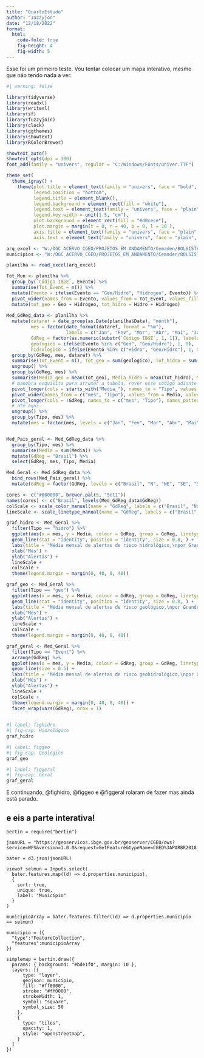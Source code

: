 ```yaml
---
title: "QuartoEstudo"
author: "Jazzyjon"
date: "12/18/2022"
format: 
  html: 
    code-fold: true
    fig-height: 4
    fig-width: 5
---
```


Esse foi um primeiro teste.
Vou tentar colocar um mapa interativo, mesmo que não tendo nada a ver.

```r
#| warning: false

library(tidyverse)
library(readxl)
library(writexl)
library(sf)
library(fuzzyjoin)
library(clock)
library(ggthemes)
library(showtext)
library(RColorBrewer)

showtext_auto()
showtext_opts(dpi = 300)
font_add(family = "univers", regular = "C:/Windows/Fonts/univer.TTF")

theme_set(
  theme_igray() + 
    theme(plot.title = element_text(family = "univers", face = "bold", size = 11, hjust = 0.5, vjust = 0.5, lineheight = 1.1, margin = margin(12, 0, 12, 0)),
          legend.position = "bottom",
          legend.title = element_blank(),
          legend.background = element_rect(fill = "white"),
          legend.text = element_text(family = "univers", face = "plain", size = 9, margin = margin(0, 15, 0, 5)),
          legend.key.width = unit(1.5, "cm"),
          plot.background = element_rect(fill = "#d0cece"),
          plot.margin = margin(t = 0, r = 40, b = 0, l = 10 ),
          axis.title = element_text(family = "univers", face = "plain", size = 9),
          axis.text = element_text(family = "univers", face = "plain", size = 7)))

arq_excel <- "W:/DGC_ACERVO_CGEO/PROJETOS_EM_ANDAMENTO/Cemaden/BOLSISTAS/Joaquim/AtlasNacional/Alertas/AlertasCemaden2012-2021.xlsx"
municipios <- "W:/DGC_ACERVO_CGEO/PROJETOS_EM_ANDAMENTO/Cemaden/BOLSISTAS/Joaquim/AtlasNacional/BR_Municipios_2021/BR_Municipios_2021.shp"

planilha <- read_excel(arq_excel)

Tot_Mun <- planilha %>%
  group_by(`Código IBGE`, Evento) %>%
  summarise(Tot_Event = n()) %>%
  mutate(Evento = ifelse(Evento == "Geo/Hidro", "Hidrogeo", Evento)) %>%
  pivot_wider(names_from = Evento, values_from = Tot_Event, values_fill = 0) %>%
  mutate(tot_geo = Geo + Hidrogeo, tot_hidro = Hidro + Hidrogeo)
  
Med_GdReg_data <- planilha %>%
  mutate(dataref = date_group(as.Date(planilha$Data), "month"),
         mes = factor(date_format(dataref, format = "%m"), 
                      labels = c("Jan", "Fev", "Mar", "Abr", "Mai", "Jun", "Jul", "Ago", "Set", "Out", "Nov", "Dez")),
         GdReg = factor(as.numeric(substr(`Código IBGE`, 1, 1)), labels = c("N", "NE", "SE", "S", "CO")),
         geologico = ifelse(Evento %in% c("Geo", "Geo/Hidro"), 1, 0),
         hidrologico = ifelse(Evento %in% c("Hidro", "Geo/Hidro"), 1, 0)) %>%
  group_by(GdReg, mes, dataref) %>%
  summarise(Tot_Event = n(), Tot_geo = sum(geologico), Tot_hidro = sum(hidrologico)) %>%
  ungroup() %>%
  group_by(GdReg, mes) %>%
  summarise(Media_geo = mean(Tot_geo), Media_hidro = mean(Tot_hidro), Media_Event = mean(Tot_Event)) %>%
  # manobra esquisita para arrumar a tabela, rever esse código adiante de pivotagem
  pivot_longer(cols = starts_with("Media_"), names_to = "Tipo", values_to = "Media") %>%
  pivot_wider(names_from = c("mes", "Tipo"), values_from = Media, values_fill = 0) %>%
  pivot_longer(cols = !GdReg, names_to = c("mes", "Tipo"), names_pattern = "(.*)_Media_(.*)", values_to = "Media") %>%
  # até aqui.
  ungroup() %>%
  group_by(Tipo, mes) %>%
  mutate(mes = factor(mes, levels = c("Jan", "Fev", "Mar", "Abr", "Mai", "Jun", "Jul", "Ago", "Set", "Out", "Nov", "Dez")))


Med_Pais_geral <- Med_GdReg_data %>%
  group_by(Tipo, mes) %>%
  summarise(Media = sum(Media)) %>%
  mutate(GdReg = "Brasil") %>%
  select(GdReg, mes, Tipo, Media)

Med_Geral <- Med_GdReg_data %>%
  bind_rows(Med_Pais_geral) %>%
  mutate(GdReg = factor(GdReg, levels = c("Brasil", "N", "NE", "SE", "S", "CO")))

cores <- c("#000000", brewer.pal(5, "Set1"))
names(cores) <- c("Brasil", levels(Med_GdReg_data$GdReg))
colScale <- scale_color_manual(name = "GdReg", labels = c("Brasil", "Norte", "Nordeste", "Sudeste", "Sul", "Centro-Oeste"), values = cores)
lineScale <- scale_linetype_manual(name = "GdReg", labels = c("Brasil", "Norte", "Nordeste", "Sudeste", "Sul", "Centro-Oeste"), values = c(2, 1, 1, 1, 1, 1))

graf_hidro <- Med_Geral %>%
  filter(Tipo == "hidro") %>%
  ggplot(aes(x = mes, y = Media, colour = GdReg, group = GdReg, linetype = GdReg)) +
  geom_line(stat = "identity", position = "identity", size = 0.8, ) +
  labs(title = "Média mensal de alertas de risco hidrológico,\npor Grandes Regiões - 2012-2021") +
  xlab("Mês") +
  ylab("Alertas") +
  lineScale +
  colScale +
  theme(legend.margin = margin(0, 40, 0, 40))

graf_geo <- Med_Geral %>%
  filter(Tipo == "geo") %>%
  ggplot(aes(x = mes, y = Media, colour = GdReg, group = GdReg, linetype = GdReg)) +
  geom_line(stat = "identity", position = "identity", size = 0.8, ) +
  labs(title = "Média mensal de alertas de risco geológico,\npor Grandes Regiões - 2012-2021") +
  xlab("Mês") +
  ylab("Alertas") +
  lineScale +
  colScale +
  theme(legend.margin = margin(0, 40, 0, 40))

graf_geral <- Med_Geral %>%
  filter(Tipo == "Event") %>%
  arrange(GdReg) %>%
  ggplot(aes(x = mes, y = Media, colour = GdReg, group = GdReg, linetype = GdReg)) +
  geom_line(size = 0.5) +
  labs(title = "Média mensal de alertas de risco geohidrológico,\npor Grandes Regiões - 2012-2021") +
  xlab("Mês") +
  ylab("Alertas") +
  lineScale +
  colScale +
  theme(legend.margin = margin(0, 40, 0, 40)) +
  facet_wrap(vars(GdReg), nrow = 1)
  
```

```r
#| label: fighidro
#| fig-cap: Hidrológico
graf_hidro
```
```r
#| label: figgeo
#| fig-cap: Geológico
graf_geo
```


```r
#| label: figgeral
#| fig-cap: Geral
graf_geral
```

E continuando, @fighidro, @figgeo e @figgeral rolaram de fazer mas ainda está parado.

## e eis a parte interativa!

```ojs

bertin = require("bertin")

jsonURL = "https://geoservicos.ibge.gov.br/geoserver/CGEO/ows?service=WFS&version=1.0.0&request=GetFeature&typeName=CGEO%3APARBR2018_BATER_MD&maxFeatures=600000&outputFormat=application%2Fjson"

bater = d3.json(jsonURL)

viewof selmun = Inputs.select(
  bater.features.map((d) => d.properties.municipio),
  {
    sort: true,
    unique: true,
    label: "Município"
  }
)

municipioArray = bater.features.filter((d) => d.properties.municipio == selmun)

municipio = ({
  "type":"FeatureCollection",
  "features":municipioArray  
})

simplemap = bertin.draw({
  params: { background: "#bde1f0", margin: 10 },
  layers: [{
      type: "layer",
      geojson: municipio,
      fill: "#ff0000",
      stroke: "#ff0000",
      strokeWidth: 1,
      symbol: "square",
      symbol_size: 50
    },
    {
      type: "tiles",
      opacity: 1,
      style: "openstreetmap",
    }
  ]
})


```